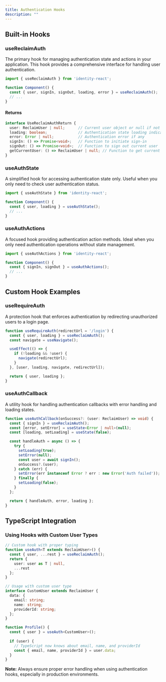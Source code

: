 ```yaml
---
title: Authentication Hooks
description: ""
---
```


## Built-in Hooks

### useReclaimAuth
The primary hook for managing authentication state and actions in your application. This hook provides a comprehensive interface for handling user authentication.

```typescript
import { useReclaimAuth } from 'identity-react';

function Component() {
  const { user, signIn, signOut, loading, error } = useReclaimAuth();
  // ...
}
```

#### Returns
```typescript
interface UseReclaimAuthReturn {
  user: ReclaimUser | null;      // Current user object or null if not authenticated
  loading: boolean;              // Authentication state loading indicator
  error: Error | null;           // Authentication error if any
  signIn: () => Promise<void>;   // Function to initiate sign-in
  signOut: () => Promise<void>;  // Function to sign out current user
  getCurrentUser: () => ReclaimUser | null; // Function to get current user synchronously
}
```

### useAuthState
A simplified hook for accessing authentication state only. Useful when you only need to check user authentication status.

```typescript
import { useAuthState } from 'identity-react';

function Component() {
  const { user, loading } = useAuthState();
  // ...
}
```

### useAuthActions
A focused hook providing authentication action methods. Ideal when you only need authentication operations without state management.

```typescript
import { useAuthActions } from 'identity-react';

function Component() {
  const { signIn, signOut } = useAuthActions();
  // ...
}
```

## Custom Hook Examples

### useRequireAuth
A protection hook that enforces authentication by redirecting unauthorized users to a login page.

```typescript
function useRequireAuth(redirectUrl = '/login') {
  const { user, loading } = useReclaimAuth();
  const navigate = useNavigate();

  useEffect(() => {
    if (!loading && !user) {
      navigate(redirectUrl);
    }
  }, [user, loading, navigate, redirectUrl]);

  return { user, loading };
}
```

### useAuthCallback
A utility hook for handling authentication callbacks with error handling and loading states.

```typescript
function useAuthCallback(onSuccess?: (user: ReclaimUser) => void) {
  const { signIn } = useReclaimAuth();
  const [error, setError] = useState<Error | null>(null);
  const [loading, setLoading] = useState(false);

  const handleAuth = async () => {
    try {
      setLoading(true);
      setError(null);
      const user = await signIn();
      onSuccess?.(user);
    } catch (err) {
      setError(err instanceof Error ? err : new Error('Auth failed'));
    } finally {
      setLoading(false);
    }
  };

  return { handleAuth, error, loading };
}
```

## TypeScript Integration

### Using Hooks with Custom User Types

```typescript
// Custom hook with proper typing
function useAuth<T extends ReclaimUser>() {
  const { user, ...rest } = useReclaimAuth();
  return {
    user: user as T | null,
    ...rest
  };
}

// Usage with custom user type
interface CustomUser extends ReclaimUser {
  data: {
    email: string;
    name: string;
    providerId: string;
  };
}

function Profile() {
  const { user } = useAuth<CustomUser>();
  
  if (user) {
    // TypeScript now knows about email, name, and providerId
    const { email, name, providerId } = user.data;
  }
}
```

**Note:** Always ensure proper error handling when using authentication hooks, especially in production environments.
